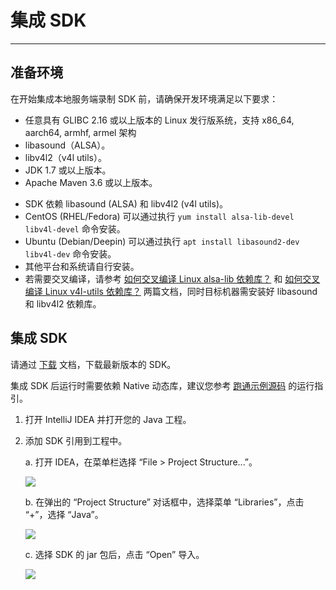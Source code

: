 # 集成 SDK

---

## 准备环境

在开始集成本地服务端录制 SDK 前，请确保开发环境满足以下要求：

- 任意具有 GLIBC 2.16 或以上版本的 Linux 发行版系统，支持 x86_64, aarch64, armhf, armel 架构
- libasound（ALSA）。
- libv4l2（v4l utils）。
- JDK 1.7 或以上版本。
- Apache Maven 3.6 或以上版本。

<Note title="Note">

- SDK 依赖 libasound (ALSA) 和 libv4l2 (v4l utils)。
- CentOS (RHEL/Fedora) 可以通过执行 `yum install alsa-lib-devel libv4l-devel` 命令安装。
- Ubuntu (Debian/Deepin) 可以通过执行 `apt install libasound2-dev libv4l-dev` 命令安装。
- 其他平台和系统请自行安装。
- 若需要交叉编译，请参考 [如何交叉编译 Linux alsa-lib 依赖库？](http://doc-zh.zego.im/faq/alsa_lib_cross_compile?product=ExpressAudio&platform=linux) 和 [如何交叉编译 Linux v4l-utils 依赖库？](http://doc-zh.zego.im/faq/v4l_utils_cross_compile?product=ExpressVideo&platform=linux) 两篇文档，同时目标机器需安装好 libasound 和 libv4l2 依赖库。
</Note>

## 集成 SDK

请通过 [下载](../DownloadSDK.mdx) 文档，下载最新版本的 SDK。

<Note title="Note">

集成 SDK 后运行时需要依赖 Native 动态库，建议您参考 [跑通示例源码](../DownloadDemo.mdx) 的运行指引。
</Note>

1. 打开 IntelliJ IDEA 并打开您的 Java 工程。

2. 添加 SDK 引用到工程中。

    a. 打开 IDEA，在菜单栏选择 “File > Project Structure...”。

    <Frame width="512" height="auto" caption=""><img src="https://storage.zego.im/sdk-doc/Pics/Linux/ServerRecording/Java/5.jpeg" /></Frame>

    b. 在弹出的 “Project Structure” 对话框中，选择菜单 “Libraries”，点击 “+”，选择 “Java”。

    <Frame width="512" height="auto" caption=""><img src="https://storage.zego.im/sdk-doc/Pics/Linux/ServerRecording/Java/6.jpeg" /></Frame>

    c. 选择 SDK 的 jar 包后，点击 “Open” 导入。

    <Frame width="512" height="auto" caption=""><img src="https://storage.zego.im/sdk-doc/Pics/Linux/ServerRecording/Java/7.jpeg" /></Frame>
